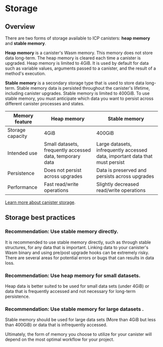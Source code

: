 # Storage 

## Overview 

There are two forms of storage available to ICP canisters: **heap memory** and **stable memory**. 

**Heap memory** is a canister's Wasm memory. This memory does not store data long-term. The heap memory is cleared each time a canister is upgraded. Heap memory is limited to 4GiB. It is used by default for data such as variable values, arguments passed to a canister, and the result of a method's execution.

**Stable memory** is a secondary storage type that is used to store data long-term. Stable memory data is persisted throughout the canister's lifetime, including canister upgrades. Stable memory is limited to 400GiB. To use stable memory, you must anticipate which data you want to persist across different canister processes and states. 

| Memory feature | Heap memory | Stable memory |
|----------------|-------------|---------------|
|Storage capacity| 4GiB        | 400GiB        |
|Intended use    | Small datasets, frequently accessed data, temporary data | Large datasets, infrequently accessed data, important data that must persist |
|Persistence     | Does not persist across upgrades | Data is preserved and persists across upgrades |
|Performance     | Fast read/write operations | Slightly decreased read/write operations |

[Learn more about canister storage](/docs/current/developer-docs/production/storage).

## Storage best practices

### Recommendation: Use stable memory directly.

It is recommended to use stable memory directly, such as through stable structures, for any data that is important. Linking data to your canister's Wasm binary and using pre/post upgrade hooks can be extremely risky. There are several areas for potential errors or bugs that can results in data loss. 

### Recommendation: Use heap memory for small datasets.

Heap data is better suited to be used for small data sets (under 4GiB) or data that is frequently accessed and not necessary for long-term persistence. 

### Recommendation: Use stable memory for large datasets .

Stable memory should be used for large data sets (More than 4GiB but less than 400GiB) or data that is infrequently accessed. 

Ultimately, the form of memory you choose to utilize for your canister will depend on the most optimal workflow for your project.

